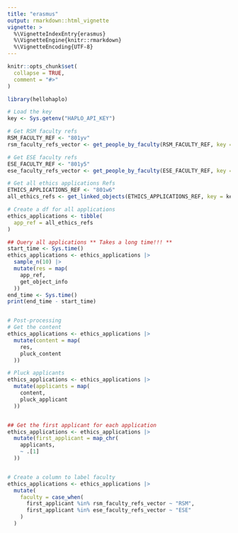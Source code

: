 ```yaml
---
title: "erasmus"
output: rmarkdown::html_vignette
vignette: >
  %\VignetteIndexEntry{erasmus}
  %\VignetteEngine{knitr::rmarkdown}
  %\VignetteEncoding{UTF-8}
---
```


```r
knitr::opts_chunk$set(
  collapse = TRUE,
  comment = "#>"
)
```

```r
library(hellohaplo)
```


```r

# Load the key
key <- Sys.getenv("HAPLO_API_KEY")

# Get RSM faculty refs
RSM_FACULTY_REF <- "801yv"
rsm_faculty_refs_vector <- get_people_by_faculty(RSM_FACULTY_REF, key = key)

# Get ESE faculty refs
ESE_FACULTY_REF <- "801y5"
ese_faculty_refs_vector <- get_people_by_faculty(ESE_FACULTY_REF, key = key)

# Get all ethics applications Refs
ETHICS_APPLICATIONS_REF <- "801w6"
all_ethics_refs <- get_linked_objects(ETHICS_APPLICATIONS_REF, key = key)

# Create a df for all applications
ethics_applications <- tibble(
  app_ref = all_ethics_refs
)

## Query all applications ** Takes a long time!!! **
start_time <- Sys.time()
ethics_applications <- ethics_applications |>
  sample_n(10) |>
  mutate(res = map(
    app_ref,
    get_object_info
  ))
end_time <- Sys.time()
print(end_time - start_time)


# Post-processing
# Get the content
ethics_applications <- ethics_applications |>
  mutate(content = map(
    res,
    pluck_content
  ))

# Pluck applicants
ethics_applications <- ethics_applications |>
  mutate(applicants = map(
    content,
    pluck_applicant
  ))


## Get the first applicant for each application
ethics_applications <- ethics_applications |>
  mutate(first_applicant = map_chr(
    applicants,
    ~ .[1]
  ))


# Create a column to label faculty
ethics_applications <- ethics_applications |>
  mutate(
    faculty = case_when(
      first_applicant %in% rsm_faculty_refs_vector ~ "RSM",
      first_applicant %in% ese_faculty_refs_vector ~ "ESE"
    )
  )

```